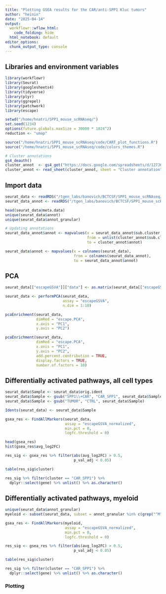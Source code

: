 ```yaml
---
title: "Plotting GSEA results for the CAR/anti-SPP1 Kluc tumors"
author: "heinin"
date: "2025-04-14"
output:
  workflowr::wflow_html:
    code_folding: hide
  html_notebook: default
editor_options:
  chunk_output_type: console
---
```


## Libraries and environment variables

```r

library(workflowr)
library(Seurat)
library(googlesheets4)
library(tidyverse)
library(plyr)
library(ggrepel)
library(patchwork)
library(escape)

setwd("/home/hnatri/SPP1_mouse_scRNAseq/")
set.seed(1234)
options(future.globals.maxSize = 30000 * 1024^2)
reduction <- "umap"

source("/home/hnatri/SPP1_mouse_scRNAseq/code/CART_plot_functions.R")
source("/home/hnatri/SPP1_mouse_scRNAseq/code/colors_themes.R")

# Cluster annotations
gs4_deauth()
cluster_annot  <- gs4_get("https://docs.google.com/spreadsheets/d/127J6C4KF7uBGKUnrPuC1mcsb_wNCN6k1zXKSCbJ6q0M/edit?usp=sharing")
cluster_annot <- read_sheet(cluster_annot, sheet = "Cluster annotation")

```

## Import data

```r

seurat_data <- readRDS("/tgen_labs/banovich/BCTCSF/SPP1_mouse_scRNAseq/scRNAseq_Seurat_dim8_annotated_GSEA.rds")
seurat_data_annot <- readRDS("/tgen_labs/banovich/BCTCSF/SPP1_mouse_scRNAseq/scRNAseq_Seurat_dim8.rds")

head(seurat_data@meta.data)
unique(seurat_data$annot)
unique(seurat_data$annot_granular)

# Updating annotations
seurat_data_annot$annot <- mapvalues(x = seurat_data_annot$sub.cluster,
                                     from = unlist(cluster_annot$sub.cluster),
                                     to = cluster_annot$annot)

seurat_data$annot <- mapvalues(x = colnames(seurat_data),
                               from = colnames(seurat_data_annot),
                               to = seurat_data_annot$annot)

```

## PCA

```r

seurat_data[["escapeGSVA"]]["data"] <- as.matrix(seurat_data[["escapeGSVA"]]["data"])

seurat_data <- performPCA(seurat_data, 
                          assay = "escapeGSVA",
                          n.dim = 1:10)

pcaEnrichment(seurat_data,
              dimRed = "escape.PCA",
              x.axis = "PC1",
              y.axis = "PC2")

pcaEnrichment(seurat_data, 
              dimRed = "escape.PCA",
              x.axis = "PC1",
              y.axis = "PC2",
              add.percent.contribution = TRUE,
              display.factors = TRUE,
              number.of.factors = 10)

```

## Differentially activated pathways, all cell types

```r

seurat_data$Sample <- seurat_data$orig.ident
seurat_data$Sample <- gsub("SPP1\\+CAR", "CAR_SPP1", seurat_data$Sample)
seurat_data$Sample <- gsub("TUMOR", "CTRL", seurat_data$Sample)

Idents(seurat_data) <- seurat_data$Sample

gsea_res <- FindAllMarkers(seurat_data, 
                           assay = "escapeGSVA_normalized", 
                           min.pct = 0,
                           logfc.threshold = 0)

head(gsea_res)
hist(gsea_res$avg_log2FC)

res_sig <- gsea_res %>% filter(abs(avg_log2FC) > 0.5,
                               p_val_adj < 0.05)

table(res_sig$cluster)

res_sig %>% filter(cluster == "CAR_SPP1") %>%
  dplyr::select(gene) %>% unlist() %>% as.character()

```

## Differentially activated pathways, myeloid

```r

unique(seurat_data$annot_granular)
myeloid <- subset(seurat_data, subset = annot_granular %in% c(grep("^M", unique(seurat_data$annot_granular), value = T), c("B1")))

gsea_res <- FindAllMarkers(myeloid, 
                           assay = "escapeGSVA_normalized", 
                           min.pct = 0,
                           logfc.threshold = 0)

res_sig <- gsea_res %>% filter(abs(avg_log2FC) > 0.5,
                               p_val_adj < 0.05)

table(res_sig$cluster)

res_sig %>% filter(cluster == "CAR_SPP1") %>%
  dplyr::select(gene) %>% unlist() %>% as.character()

```

### Plotting

```r


```

